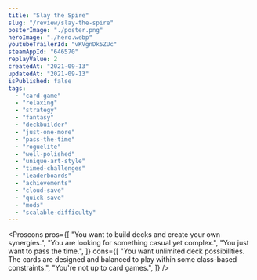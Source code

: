 ```yaml
---
title: "Slay the Spire"
slug: "/review/slay-the-spire"
posterImage: "./poster.png"
heroImage: "./hero.webp"
youtubeTrailerId: "vKVgnDk5ZUc"
steamAppId: "646570"
replayValue: 2
createdAt: "2021-09-13"
updatedAt: "2021-09-13"
isPublished: false
tags:
  - "card-game"
  - "relaxing"
  - "strategy"
  - "fantasy"
  - "deckbuilder"
  - "just-one-more"
  - "pass-the-time"
  - "roguelite"
  - "well-polished"
  - "unique-art-style"
  - "timed-challenges"
  - "leaderboards"
  - "achievements"
  - "cloud-save"
  - "quick-save"
  - "mods"
  - "scalable-difficulty"
---
```


<Proscons
  pros={[
    "You want to build decks and create your own synergies.",
    "You are looking for something casual yet complex.",
    "You just want to pass the time.",
  ]}
  cons={[
    "You want unlimited deck possibilities. The cards are designed and balanced to play within some class-based constraints.",
    "You're not up to card games.",
  ]}
/>
